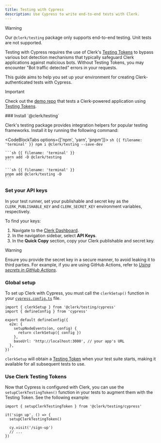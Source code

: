```yaml
---
title: Testing with Cypress
description: Use Cypress to write end-to-end tests with Clerk.
---
```


> [!WARNING]
> Our `@clerk/testing` package only supports end-to-end testing. Unit tests are not supported.

Testing with Cypress requires the use of Clerk's [Testing Tokens](/docs/testing/overview#testing-tokens) to bypass various bot detection mechanisms that typically safeguard Clerk applications against malicious bots. Without Testing Tokens, you may encounter "Bot traffic detected" errors in your requests.

This guide aims to help you set up your environment for creating Clerk-authenticated tests with Cypress.

> [!IMPORTANT]
> Check out the [demo repo](https://github.com/clerk/clerk-cypress-nextjs) that tests a Clerk-powered application using [Testing Tokens](/docs/testing/overview#testing-tokens).

<Steps>
  ### Install `@clerk/testing`

  Clerk's testing package provides integration helpers for popular testing frameworks. Install it by running the following command:

  <CodeBlockTabs options={['npm', 'yarn', 'pnpm']}>
    ```sh {{ filename: 'terminal' }}
    npm i @clerk/testing --save-dev
    ```

    ```sh {{ filename: 'terminal' }}
    yarn add -D @clerk/testing
    ```

    ```sh {{ filename: 'terminal' }}
    pnpm add @clerk/testing -D
    ```
  </CodeBlockTabs>

  ### Set your API keys

  In your test runner, set your publishable and secret key as the `CLERK_PUBLISHABLE_KEY` and `CLERK_SECRET_KEY` environment variables, respectively.

  To find your keys:

  1. Navigate to the [Clerk Dashboard](https://dashboard.clerk.com/last-active?path=api-keys).
  1. In the navigation sidebar, select **API Keys**.
  1. In the **Quick Copy** section, copy your Clerk publishable and secret key.

  > [!WARNING]
  > Ensure you provide the secret key in a secure manner, to avoid leaking it to third parties. For example, if you are using GitHub Actions, refer to [_Using secrets in GitHub Actions_](https://docs.github.com/en/actions/security-guides/using-secrets-in-github-actions).

  ### Global setup

  To set up Clerk with Cypress, you must call the `clerkSetup()` function in your [`cypress.config.ts`](https://docs.cypress.io/guides/references/configuration) file.

  ```tsx filename="cypress.config.ts"
  import { clerkSetup } from '@clerk/testing/cypress'
  import { defineConfig } from 'cypress'

  export default defineConfig({
    e2e: {
      setupNodeEvents(on, config) {
        return clerkSetup({ config })
      },
      baseUrl: 'http://localhost:3000', // your app's URL
    },
  })
  ```

  `clerkSetup` will obtain a [Testing Token](/docs/testing/overview#testing-tokens) when your test suite starts, making it available for all subsequent tests to use.

  ### Use Clerk Testing Tokens

  Now that Cypress is configured with Clerk, you can use the `setupClerkTestingToken()` function in your tests to augment them with the Testing Token. See the following example:

  ```tsx filename="my-test.cy.ts"
  import { setupClerkTestingToken } from '@clerk/testing/cypress'

  it('sign up', () => {
    setupClerkTestingToken()

    cy.visit('/sign-up')
    // ...
  })
  ```
</Steps>
